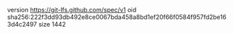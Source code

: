 version https://git-lfs.github.com/spec/v1
oid sha256:222f3dd93db492e8ce0067bda458a8bd1ef20f66f0584f957fd2be163d4c2497
size 1442
